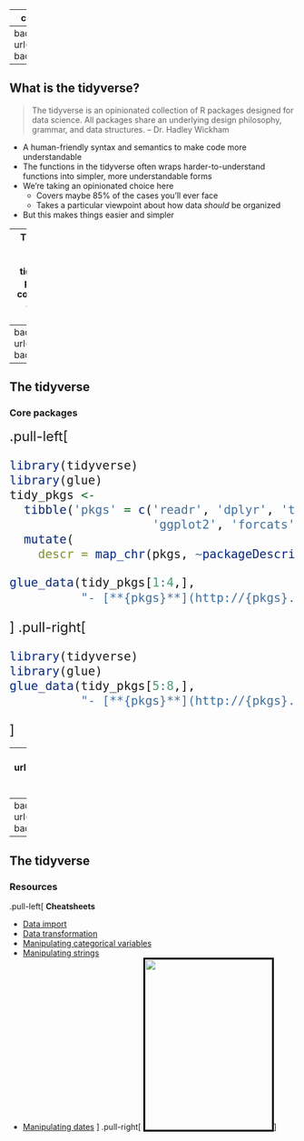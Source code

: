 
---
class: middle, inverse, center

# The tidyverse

---
background-image: url(../img/tidyverse_celestial.png)
background-size: contain

---

## What is the tidyverse?

> The tidyverse is an opinionated collection of R packages designed for data science. All packages share an underlying design philosophy, grammar, and data structures. -- Dr. Hadley Wickham

- A human-friendly syntax and semantics to make code more understandable
- The functions in the tidyverse often wraps harder-to-understand functions into simpler, more understandable forms
- We're taking an opinionated choice here
    - Covers maybe 85% of the cases you'll ever face
    - Takes a particular viewpoint about how data _should_ be organized
- But this makes things easier and simpler

----
The [tidyverse.org](https://www.tidyverse.org) site and the [R4DS book](https://r4ds.had.co.nz) 
are the definitive sources for tidyverse information.  
The packages are united in a common philosophy of how data analysis should be done.

---
background-image: url(../img/tidyverse_pkgs.png)
background-size: contain
---

## The tidyverse

### Core packages

<font size=5>
.pull-left[
```r
library(tidyverse)
library(glue)
tidy_pkgs <- 
  tibble('pkgs' = c('readr', 'dplyr', 'tidyr','purrr',
                    'ggplot2', 'forcats', 'lubridate', 'stringr')) %>% 
  mutate(
    descr = map_chr(pkgs, ~packageDescription(., fields='Title')))

glue_data(tidy_pkgs[1:4,], 
          "- [**{pkgs}**](http://{pkgs}.tidyverse.org): {descr}")
```
]
.pull-right[
```r
library(tidyverse)
library(glue)
glue_data(tidy_pkgs[5:8,], 
          "- [**{pkgs}**](http://{pkgs}.tidyverse.org): {descr}")
```
]
</font>

---
background-image: url(../img/workflow1.png)
background-size: contain

.footnote[From [Mastering the tidyverse](https://github.com/rstudio-education/master-the-tidyverse) by Garrett Grolemund]
---
background-image: url(../img/workflow2.png)
background-size: contain

---
## The tidyverse

### Resources

.pull-left[
**Cheatsheets**

+ [Data import](https://github.com/rstudio/cheatsheets/blob/master/data-import.pdf)
+ [Data transformation](https://github.com/rstudio/cheatsheets/blob/master/data-transformation.pdf)
+ [Manipulating categorical variables](https://github.com/rstudio/cheatsheets/blob/master/factors.pdf)
+ [Manipulating strings](https://github.com/rstudio/cheatsheets/blob/master/strings.pdf)
+ [Manipulating dates](https://github.com/rstudio/cheatsheets/blob/master/lubridate.pdf)
]
.pull-right[
[<img style="height:300px; width:224px; border: 3px solid black;" src="../../../img/r4ds.png"/>](https://r4ds.had.co.nz/)
]

